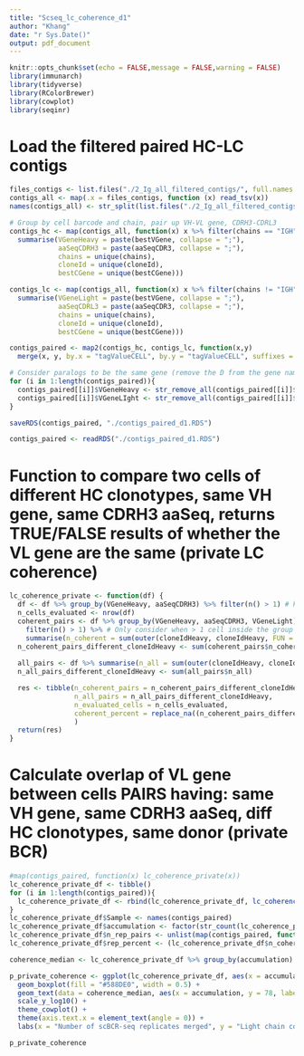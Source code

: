 ```yaml
---
title: "Scseq_lc_coherence_d1"
author: "Khang"
date: "r Sys.Date()"
output: pdf_document
---
```


```r
knitr::opts_chunk$set(echo = FALSE,message = FALSE,warning = FALSE)
library(immunarch)
library(tidyverse)
library(RColorBrewer)
library(cowplot)
library(seqinr)
```

# Load the filtered paired HC-LC contigs
```r
files_contigs <- list.files("./2_Ig_all_filtered_contigs/", full.names = T)
contigs_all <- map(.x = files_contigs, function (x) read_tsv(x))
names(contigs_all) <- str_split(list.files("./2_Ig_all_filtered_contigs/"),"\\.", simplify = T)[,1]
```

```r
# Group by cell barcode and chain, pair up VH-VL gene, CDRH3-CDRL3
contigs_hc <- map(contigs_all, function(x) x %>% filter(chains == "IGH") %>% group_by(tagValueCELL) %>% 
  summarise(VGeneHeavy = paste(bestVGene, collapse = ";"),
            aaSeqCDRH3 = paste(aaSeqCDR3, collapse = ";"),
            chains = unique(chains),
            cloneId = unique(cloneId),
            bestCGene = unique(bestCGene)))

contigs_lc <- map(contigs_all, function(x) x %>% filter(chains != "IGH") %>% group_by(tagValueCELL) %>% 
  summarise(VGeneLight = paste(bestVGene, collapse = ";"),
            aaSeqCDRL3 = paste(aaSeqCDR3, collapse = ";"),
            chains = unique(chains),
            cloneId = unique(cloneId),
            bestCGene = unique(bestCGene)))

contigs_paired <- map2(contigs_hc, contigs_lc, function(x,y)
  merge(x, y, by.x = "tagValueCELL", by.y = "tagValueCELL", suffixes = c("Heavy","Light")))

# Consider paralogs to be the same gene (remove the D from the gene name to match paralogs)
for (i in 1:length(contigs_paired)){
  contigs_paired[[i]]$VGeneHeavy <- str_remove_all(contigs_paired[[i]]$VGeneHeavy, "D")
  contigs_paired[[i]]$VGeneLIght <- str_remove_all(contigs_paired[[i]]$VGeneLight, "D")
}

saveRDS(contigs_paired, "./contigs_paired_d1.RDS")
```


```r
contigs_paired <- readRDS("./contigs_paired_d1.RDS")
```

# Function to compare two cells of different HC clonotypes, same VH gene, same CDRH3 aaSeq, returns TRUE/FALSE results of whether the VL gene are the same (private LC coherence)

```r
lc_coherence_private <- function(df) {
  df <- df %>% group_by(VGeneHeavy, aaSeqCDRH3) %>% filter(n() > 1) # keep cells having VGene Heavy and CDRh3aa with n > 1
  n_cells_evaluated <- nrow(df)
  coherent_pairs <- df %>% group_by(VGeneHeavy, aaSeqCDRH3, VGeneLight)  %>% # If VL are different the group will split
    filter(n() > 1) %>% # Only consider when > 1 cell inside the group
    summarise(n_coherent = sum(outer(cloneIdHeavy, cloneIdHeavy, FUN = "!="))/2) # make sure the cell pairs came from different heavy clonotype
  n_coherent_pairs_different_cloneIdHeavy <- sum(coherent_pairs$n_coherent)
  
  all_pairs <- df %>% summarise(n_all = sum(outer(cloneIdHeavy, cloneIdHeavy, FUN = "!="))/2)
  n_all_pairs_different_cloneIdHeavy <- sum(all_pairs$n_all)

  res <- tibble(n_coherent_pairs = n_coherent_pairs_different_cloneIdHeavy,
                n_all_pairs = n_all_pairs_different_cloneIdHeavy,
                n_evaluated_cells = n_cells_evaluated,
                coherent_percent = replace_na((n_coherent_pairs_different_cloneIdHeavy/n_all_pairs_different_cloneIdHeavy)*100, 0),
                )
  return(res)
}
```


# Calculate overlap of VL gene between cells PAIRS having: same VH gene, same CDRH3 aaSeq, diff HC clonotypes, same donor (private BCR)
```r
#map(contigs_paired, function(x) lc_coherence_private(x))
lc_coherence_private_df <- tibble()
for (i in 1:length(contigs_paired)){
  lc_coherence_private_df <- rbind(lc_coherence_private_df, lc_coherence_private(contigs_paired[[i]]))
}
lc_coherence_private_df$Sample <- names(contigs_paired)
lc_coherence_private_df$accumulation <- factor(str_count(lc_coherence_private_df$Sample, "-") + 1)
lc_coherence_private_df$n_rep_pairs <- unlist(map(contigs_paired, function(x) nrow(x)*(nrow(x) - 1)/2))
lc_coherence_private_df$rep_percent <- (lc_coherence_private_df$n_coherent_pairs/lc_coherence_private_df$n_rep_pairs)*100

coherence_median <- lc_coherence_private_df %>% group_by(accumulation) %>% summarise(median = median(coherent_percent))
```

```r
p_private_coherence <- ggplot(lc_coherence_private_df, aes(x = accumulation, y = coherent_percent)) +
  geom_boxplot(fill = "#588DE0", width = 0.5) +
  geom_text(data = coherence_median, aes(x = accumulation, y = 78, label = round(median, 2)), vjust = -0.2) +
  scale_y_log10() +
  theme_cowplot() +
  theme(axis.text.x = element_text(angle = 0)) +
  labs(x = "Number of scBCR-seq replicates merged", y = "Light chain coherence (%)")

p_private_coherence
```